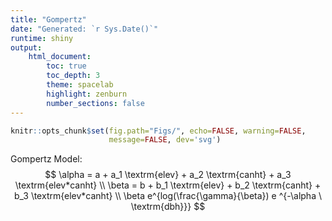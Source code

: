 ```yaml
---
title: "Gompertz"
date: "Generated: `r Sys.Date()`"
runtime: shiny
output:
    html_document:
        toc: true
        toc_depth: 3
        theme: spacelab
        highlight: zenburn
        number_sections: false
---
```


```r

knitr::opts_chunk$set(fig.path="Figs/", echo=FALSE, warning=FALSE,
                      message=FALSE, dev='svg')

```

Gompertz Model:
$$
\alpha = a + a_1 \textrm{elev} + a_2 \textrm{canht} + a_3 \textrm{elev*canht} \\
\beta = b + b_1 \textrm{elev} + b_2 \textrm{canht} + b_3 \textrm{elev*canht} \\
\beta e^{log(\frac{\gamma}{\beta}) e ^{-\alpha \ \textrm{dbh}}}
$$
